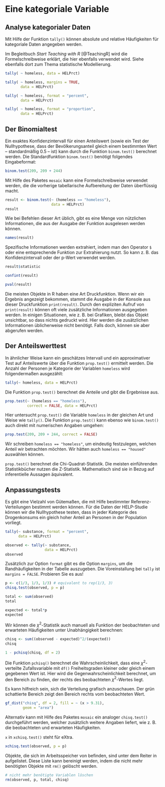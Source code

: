 # Eine kategoriale Variable
\index{Bootstrap-Methode}
\index{head()}

## Analyse kategorialer Daten 

Mit Hilfe der Funktion `tally()` können absolute und relative Häufigkeiten für kategoriale Daten angegeben werden.

::: {.tiefereinsteigen data-latex="{tiefereinsteigen}"}
Im Begleitbuch *Start Teaching with R* [@TeachingR] wird die Formelschreibweise erklärt, die hier ebenfalls verwendet wird. Siehe ebenfalls dort zum Thema statistische Modellierung.
:::

```r
tally( ~ homeless, data = HELPrct)
```

```r
tally( ~ homeless, margins = TRUE, 
       data = HELPrct)
```

```r
tally( ~ homeless, format = "percent", 
       data = HELPrct)
```

```r
tally( ~ homeless, format = "proportion", 
       data = HELPrct)
```

\index{do()}

## Der Binomialtest
\index{kategoriale Variablen}
\index{Kontingenztabellen}
Ein exaktes Konfidenzintervall für einen Anteilswert (sowie ein Test der Nullhypothese, dass der Bevölkerungsanteil gleich einem bestimmten Wert -- standardmäßig 0.5 -- ist) kann durch die Funktion `binom.test()` berechnet werden. Die Standardfunktion `binom.test()` benötigt folgendes Eingabeformat: 
```r
binom.test(209, 209 + 244)
```

Mit Hilfe des Paketes `mosaic` kann eine Formelschreibweise verwendet werden, die die vorherige tabellarische Aufbereitung der Daten überflüssig macht. 

```r
result <- binom.test(~ (homeless == "homeless"), 
                     data = HELPrct)
result
```

Wie bei Befehlen dieser Art üblich, gibt es eine Menge von nützlichen Informationen, die aus der Ausgabe der Funktion ausgelesen werden können. 

```r
names(result)
```

Spezifische Informationen werden extrahiert, indem man den Operator `$` oder eine entsprechende Funktion zur Extrahierung nutzt. So kann z.\ B. das Konfidenzintervall oder der p-Wert verwendet werden. 

```r
result$statistic
```

```r
confint(result)
```

```r
pval(result)
```

::: {.tiefereinsteigen data-latex="{tiefereinsteigen}"}
Die meisten Objekte in R haben eine Art Druckfunktion. Wenn wir ein Ergebnis angezeigt bekommen, stammt die Ausgabe in der Konsole  aus dieser Druckfunktion `print(result)`. Durch den expliziten Aufruf von `print(result)` können oft viele zusätzliche Informationen ausgegeben werden. In einigen Situationen, wie z.\ B. bei Grafiken, bleibt das Objekt unsichtbar, so dass nichts gedruckt wird. Hier werden die zusätzlichen Informationen üblicherweise nicht benötigt. Falls doch, können sie aber abgerufen werden.
:::

## Der Anteilswerttest 
In ähnlicher Weise kann ein geschätzes Intervall und ein approximativer Test auf Anteilswerte über die Funktion `prop.test()` ermittelt werden. Die Anzahl der Personen je Kategorie der Variablen `homeless` wird folgendermaßen ausgezählt:
\index{Binomialtest}
\index{binom.test()}

```r
tally(~ homeless, data = HELPrct)
```

Die Funktion `prop.test()` berechnet die Anteile und gibt die Ergebnisse aus. 

```r
prop.test(~ (homeless == "homeless"), 
          correct = FALSE, data = HELPrct)
```

Hier untersucht `prop.test()` die Variable `homeless` in der gleichen Art und Weise wie `tally()`. Die Funktion `prop.test()` kann ebenso wie `binom.test()` auch direkt mit numerischen Angaben umgehen:  

```r
prop.test(209, 209 + 244, correct = FALSE)
```

::: {.infobox data-latex="{infobox}"}
Wir schreiben `homeless == "homeless"`, um eindeutig festzulegen, welchen Anteil wir betrachten möchten. Wir hätten auch `homeless == "housed"` auswählen können.

`prop.test()` berechnet die Chi-Quadrat-Statistik. Die meisten einführenden Statistikbücher nutzen die Z-Statistik. Mathematisch sind sie in Bezug auf inferentielle Aussagen äquivalent.
:::


## Anpassungstests

Es gibt eine Vielzahl von Gütemaßen, die mit Hilfe bestimmter Referenz-Verteilungen bestimmt werden können. Für die Daten der HELP-Studie können wir die Nullhypothese testen, dass in jeder Kategorie des Drogenkonsums ein gleich hoher Anteil an Personen in der Population vorliegt.

```r
tally(~ substance, format = "percent", 
      data = HELPrct)
```

```r
observed <- tally(~ substance, 
                  data = HELPrct)
observed
```

::: {.achtung data-latex="{achtung}"}
Zusätzlich zur Option `format` gibt es die Option `margins`, um die Randhäufigkeiten in der Tabelle auszugeben. Die Voreinstallung bei `tally` ist `margins = FALSE`. Probieren Sie es aus!
:::

```r
p <- c(1/3, 1/3, 1/3) # equivalent to rep(1/3, 3) 
chisq.test(observed, p = p)
```

```r
total <- sum(observed)
total
```

```r
expected <- total*p
expected
```

Wir können die $\chi^2$-Statistik auch manuell als Funktion der beobachteten und erwarteten Häufigkeiten unter Unabhängigkeit berechnen:

```r
chisq <- sum((observed - expected)^2/(expected))
chisq
```

```r
1 - pchisq(chisq, df = 2)
```

::: {.note data-latex="{note}"}
Die Funktion `pchisq()` berechnet die Wahrscheinlichkeit, dass eine $\chi^2$-verteilte Zufallsvariable mit `df()` Freiheitsgraden kleiner oder gleich einem gegebenen Wert ist. Hier wird die Gegenwahrscheinlichkeit berechnet, um den Bereich zu finden, der rechts des beobachteten $\chi^2$-Wertes liegt.
:::

Es kann hilfreich sein, sich die Verteilung grafisch anzuschauen. Der grün schattierte Bereich zeigt den Bereich rechts vom beobachteten Wert. 

```r
gf_dist("chisq", df = 2, fill = ~ (x > 9.31), 
        geom = "area")
```

Alternativ kann  mit Hilfe des Paketes `mosaic` ein analoger `chisq.test()` durchgeführt werden, welcher zusätzlich weitere Angaben liefert, wie z.\ B. die beobachteten und erwarteten Häufigkeiten.

::: {.hinweis data-latex="{hinweis}"}
`x` in `xchisq.test()` steht für eXtra.
:::

```r
xchisq.test(observed, p = p)
```

::: {.note data-latex="{note}"}
Objekte, die sich im Arbeitsspeicher von \textsf{R} befinden, sind unter dem Reiter \textsc{Environment} in \textsf{RStudio} aufgelistet. Diese Liste kann bereinigt werden, indem die nicht mehr benötigten Objekte mit `rm()` gelöscht werden.
:::

\index{chisq.test()}
\index{correct Option}
\index{gf\_dist()}

```r
# nicht mehr benötigte Variablen löschen
rm(observed, p, total, chisq)
```
